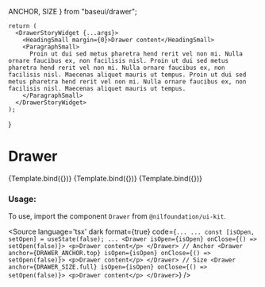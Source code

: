   ANCHOR, SIZE
} from "baseui/drawer";

<Meta
    title="Drawer"
    component={Drawer}
/>

    return (
      <DrawerStoryWidget {...args}>
        <HeadingSmall margin={0}>Drawer content</HeadingSmall>
        <ParagraphSmall>
          Proin ut dui sed metus pharetra hend rerit vel non mi. Nulla ornare faucibus ex, non facilisis nisl. Proin ut dui sed metus pharetra hend rerit vel non mi. Nulla ornare faucibus ex, non facilisis nisl. Maecenas aliquet mauris ut tempus. Proin ut dui sed metus pharetra hend rerit vel non mi. Nulla ornare faucibus ex, non facilisis nisl. Maecenas aliquet mauris ut tempus.
        </ParagraphSmall>
      </DrawerStoryWidget>
    );
}

# Drawer


<Canvas isColumn>
  <Story name="Base" args={{anchor: ANCHOR.left, buttonLabel: "Open Drawer"}}>
      {Template.bind({})}
  </Story>
  <Story name="Anchor" args={{anchor: ANCHOR.top, buttonLabel: "Open Anchor Top"}}>
      {Template.bind({})}
  </Story>
  <Story name="Full Size" args={{size: SIZE.full, buttonLabel: "Open Full Drawer"}}>
      {Template.bind({})}
  </Story>
</Canvas>

<ArgsTable of={Drawer} />

### Usage:

To use, import the component `Drawer` from `@nilfoundation/ui-kit`.

<Source
  language='tsx'
  dark
  format={true}
  code={`
        ...
        ...
        const [isOpen, setOpen] = useState(false);
        ...
        <Drawer isOpen={isOpen} onClose={() => setOpen(false)}>
            <p>Drawer content</p>
        </Drawer>
        // Anchor
        <Drawer anchor={DRAWER_ANCHOR.top} isOpen={isOpen} onClose={() => setOpen(false)}>
            <p>Drawer content</p>
        </Drawer>
        // Size
        <Drawer anchor={DRAWER_SIZE.full} isOpen={isOpen} onClose={() => setOpen(false)}>
            <p>Drawer content</p>
        </Drawer>
    `}
/>

